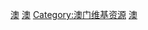 {{Catnav|頁面分類|地理|地缘经济|大中華地區|澳門}}

[[Category:中国各省模板|澳]]
[[Category:中国城市模板|澳]]
[[Category:澳门维基资源|Category:澳门维基资源]]
[[Category:广东维基资源|澳]]
